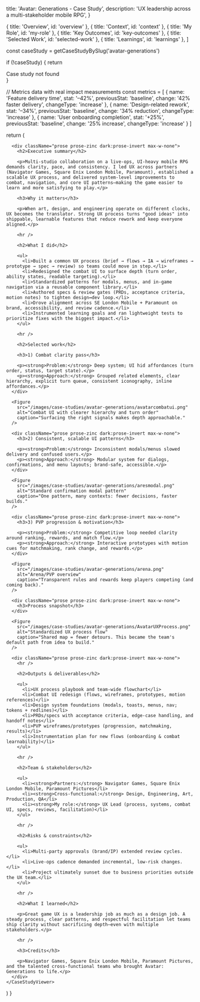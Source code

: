 
  title: 'Avatar: Generations - Case Study',
  description: 'UX leadership across a multi-stakeholder mobile RPG',
}

  { title: 'Overview', id: 'overview' },
  { title: 'Context', id: 'context' },
  { title: 'My Role', id: 'my-role' },
  { title: 'Key Outcomes', id: 'key-outcomes' },
  { title: 'Selected Work', id: 'selected-work' },
  { title: 'Learnings', id: 'learnings' },
]

  const caseStudy = getCaseStudyBySlug('avatar-generations')
  
  if (!caseStudy) {
    return <div>Case study not found</div>
  }

  // Metrics data with real impact measurements
  const metrics = [
    {
      name: 'Feature delivery time',
      stat: '–42%',
      previousStat: 'baseline',
      change: '42% faster delivery',
      changeType: 'increase'
    },
    {
      name: 'Design-related rework',
      stat: '–34%',
      previousStat: 'baseline', 
      change: '34% reduction',
      changeType: 'increase'
    },
    {
      name: 'User onboarding completion',
      stat: '+25%',
      previousStat: 'baseline',
      change: '25% increase',
      changeType: 'increase'
    }
  ]

  return (
    <CaseStudyViewer caseStudy={caseStudy} metrics={metrics}>
      <CaseImage
        src="/images/case-studies/avatar-generations/avatarlogo.png"
        alt="Avatar: Generations logo"
        variant="logo"
      />

      <div className="prose prose-zinc dark:prose-invert max-w-none">
        <h2>Executive summary</h2>

        <p>Multi-studio collaboration on a live-ops, UI-heavy mobile RPG demands clarity, pace, and consistency. I led UX across partners (Navigator Games, Square Enix London Mobile, Paramount), established a scalable UX process, and delivered system-level improvements to combat, navigation, and core UI patterns—making the game easier to learn and more satisfying to play.</p>

        <h3>Why it matters</h3>

        <p>When art, design, and engineering operate on different clocks, UX becomes the translator. Strong UX process turns "good ideas" into shippable, learnable features that reduce rework and keep everyone aligned.</p>

        <hr />

        <h2>What I did</h2>

        <ul>
          <li>Built a common UX process (brief → flows → IA → wireframes → prototype → spec → review) so teams could move in step.</li>
          <li>Redesigned the combat UI to surface depth (turn order, ability states, readable targeting).</li>
          <li>Standardized patterns for modals, menus, and in-game navigation via a reusable component library.</li>
          <li>Authored specs & review gates (PRDs, acceptance criteria, motion notes) to tighten design↔dev loop.</li>
          <li>Drove alignment across SE London Mobile + Paramount on brand, accessibility, and review cadence.</li>
          <li>Instrumented learning goals and ran lightweight tests to prioritize fixes with the biggest impact.</li>
        </ul>

        <hr />

        <h2>Selected work</h2>

        <h3>1) Combat clarity pass</h3>

        <p><strong>Problem:</strong> Deep system; UI hid affordances (turn order, status, target state).</p>
        <p><strong>Approach:</strong> Grouped related elements, clear hierarchy, explicit turn queue, consistent iconography, inline affordances.</p>
      </div>

      <Figure
        src="/images/case-studies/avatar-generations/avatarcombatui.png"
        alt="Combat UI with clearer hierarchy and turn order"
        caption="Surfacing the right signals makes depth approachable."
      />

      <div className="prose prose-zinc dark:prose-invert max-w-none">
        <h3>2) Consistent, scalable UI patterns</h3>

        <p><strong>Problem:</strong> Inconsistent modals/menus slowed delivery and confused users.</p>
        <p><strong>Approach:</strong> Modular system for dialogs, confirmations, and menu layouts; brand-safe, accessible.</p>
      </div>

      <Figure
        src="/images/case-studies/avatar-generations/aresmodal.png"
        alt="Standard confirmation modal pattern"
        caption="One pattern, many contexts: fewer decisions, faster builds."
      />

      <div className="prose prose-zinc dark:prose-invert max-w-none">
        <h3>3) PVP progression & motivation</h3>

        <p><strong>Problem:</strong> Competitive loop needed clarity around ranking, rewards, and match flow.</p>
        <p><strong>Approach:</strong> Interactive prototypes with motion cues for matchmaking, rank change, and rewards.</p>
      </div>

      <Figure
        src="/images/case-studies/avatar-generations/arena.png"
        alt="Arena/PVP overview"
        caption="Transparent rules and rewards keep players competing (and coming back)."
      />

      <div className="prose prose-zinc dark:prose-invert max-w-none">
        <h3>Process snapshot</h3>
      </div>

      <Figure
        src="/images/case-studies/avatar-generations/AvatarUXProcess.png"
        alt="Standardized UX process flow"
        caption="Shared map = fewer detours. This became the team's default path from idea to build."
      />

      <div className="prose prose-zinc dark:prose-invert max-w-none">
        <hr />

        <h2>Outputs & deliverables</h2>

        <ul>
          <li>UX process playbook and team-wide flowchart</li>
          <li>Combat UI redesign (flows, wireframes, prototypes, motion references)</li>
          <li>Design system foundations (modals, toasts, menus, nav; tokens + redlines)</li>
          <li>PRDs/specs with acceptance criteria, edge-case handling, and handoff notes</li>
          <li>PVP wireframes/prototypes (progression, matchmaking, results)</li>
          <li>Instrumentation plan for new flows (onboarding & combat learnability)</li>
        </ul>

        <hr />

        <h2>Team & stakeholders</h2>

        <ul>
          <li><strong>Partners:</strong> Navigator Games, Square Enix London Mobile, Paramount Pictures</li>
          <li><strong>Cross-functional:</strong> Design, Engineering, Art, Production, QA</li>
          <li><strong>My role:</strong> UX Lead (process, systems, combat UI, specs, reviews, facilitation)</li>
        </ul>

        <hr />

        <h2>Risks & constraints</h2>

        <ul>
          <li>Multi-party approvals (brand/IP) extended review cycles.</li>
          <li>Live-ops cadence demanded incremental, low-risk changes.</li>
          <li>Project ultimately sunset due to business priorities outside the UX team.</li>
        </ul>

        <hr />

        <h2>What I learned</h2>

        <p>Great game UX is a leadership job as much as a design job. A steady process, clear patterns, and respectful facilitation let teams ship clarity without sacrificing depth—even with multiple stakeholders.</p>

        <hr />

        <h3>Credits</h3>

        <p>Navigator Games, Square Enix London Mobile, Paramount Pictures, and the talented cross-functional teams who brought Avatar: Generations to life.</p>
      </div>
    </CaseStudyViewer>
  )
}